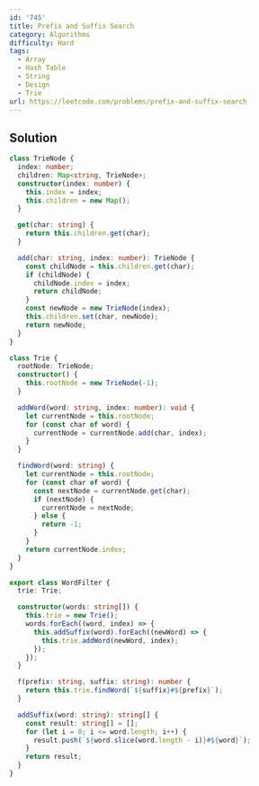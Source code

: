 ```yaml
---
id: '745'
title: Prefix and Suffix Search
category: Algorithms
difficulty: Hard
tags:
  - Array
  - Hash Table
  - String
  - Design
  - Trie
url: https://leetcode.com/problems/prefix-and-suffix-search
---
```


## Solution

```typescript filename="solution.ts" copy
class TrieNode {
  index: number;
  children: Map<string, TrieNode>;
  constructor(index: number) {
    this.index = index;
    this.children = new Map();
  }

  get(char: string) {
    return this.children.get(char);
  }

  add(char: string, index: number): TrieNode {
    const childNode = this.children.get(char);
    if (childNode) {
      childNode.index = index;
      return childNode;
    }
    const newNode = new TrieNode(index);
    this.children.set(char, newNode);
    return newNode;
  }
}

class Trie {
  rootNode: TrieNode;
  constructor() {
    this.rootNode = new TrieNode(-1);
  }

  addWord(word: string, index: number): void {
    let currentNode = this.rootNode;
    for (const char of word) {
      currentNode = currentNode.add(char, index);
    }
  }

  findWord(word: string) {
    let currentNode = this.rootNode;
    for (const char of word) {
      const nextNode = currentNode.get(char);
      if (nextNode) {
        currentNode = nextNode;
      } else {
        return -1;
      }
    }
    return currentNode.index;
  }
}

export class WordFilter {
  trie: Trie;

  constructor(words: string[]) {
    this.trie = new Trie();
    words.forEach((word, index) => {
      this.addSuffix(word).forEach((newWord) => {
        this.trie.addWord(newWord, index);
      });
    });
  }

  f(prefix: string, suffix: string): number {
    return this.trie.findWord(`${suffix}#${prefix}`);
  }

  addSuffix(word: string): string[] {
    const result: string[] = [];
    for (let i = 0; i <= word.length; i++) {
      result.push(`${word.slice(word.length - i)}#${word}`);
    }
    return result;
  }
}
```
